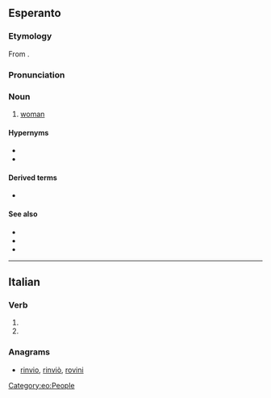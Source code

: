 ==Esperanto==

===Etymology===
From {{af|eo|viro|t1=man|-ino|t2=female}}.

===Pronunciation===
{{eo-IPA}}

===Noun===
{{eo-head}}

# [[woman]]
#: {{ux|eo|La '''virino''' amas la viron.|The woman loves the man.}}
#: {{ux|eo|Tiu '''virino''' belegas, ĉu vi ne konsentas?|That woman is gorgeous, don't you agree?}}
#: {{ant|eo|viro}}

====Hypernyms====
* {{l|eo|homo|t=[[human being]]}}
* {{l|eo|persono|t=[[person]]}}

====Derived terms====
* {{l|eo|virina}}

====See also====
* {{l|eo|femino}}
* {{l|eo|homino|t=female [[human being]]}}
* {{l|eo|ino|t=female|pos=n}}

[[Category:eo:People]]

----

==Italian==

===Verb===
{{head|it|verb form}}

# {{inflection of|virare||3|p|pres|subj|lang=it}}
# {{inflection of|virare||3|p|impr|lang=it}}

===Anagrams===
* [[rinvio#Italian|rinvio]], [[rinviò#Italian|rinviò]], [[rovini#Italian|rovini]]